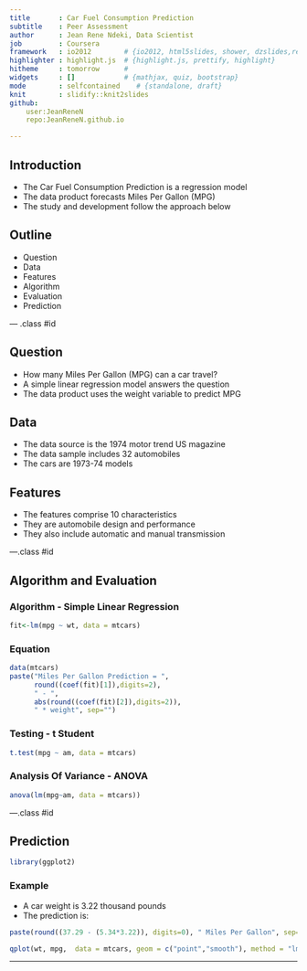 ```yaml
---
title       : Car Fuel Consumption Prediction
subtitle    : Peer Assessment
author      : Jean Rene Ndeki, Data Scientist
job         : Coursera
framework   : io2012        # {io2012, html5slides, shower, dzslides,revealjs, ...}
highlighter : highlight.js  # {highlight.js, prettify, highlight}
hitheme     : tomorrow      # 
widgets     : []            # {mathjax, quiz, bootstrap}
mode        : selfcontained    # {standalone, draft}
knit        : slidify::knit2slides
github:
    user:JeanReneN
    repo:JeanReneN.github.io

---
```


## Introduction

- The Car Fuel Consumption Prediction is a regression model
- The data product forecasts Miles Per Gallon (MPG)
- The study and development follow the approach below

## Outline

- Question
- Data
- Features
- Algorithm
- Evaluation
- Prediction

--- .class #id 

## Question

- How many Miles Per Gallon (MPG) can a car travel?
- A simple linear regression model answers the question 
- The data product uses the weight variable to predict MPG 

## Data

- The data source is the 1974 motor trend US magazine
- The data sample includes 32 automobiles 
- The cars are 1973-74 models

## Features

- The features comprise 10 characteristics 
- They are automobile design and performance
- They also include automatic and manual transmission

---.class #id 

## Algorithm and Evaluation

### Algorithm - Simple Linear Regression 
```r
fit<-lm(mpg ~ wt, data = mtcars)
```

### Equation 
```r
data(mtcars)
paste("Miles Per Gallon Prediction = ", 
      round((coef(fit)[1]),digits=2), 
      " - ",
      abs(round((coef(fit)[2]),digits=2)),
      " * weight", sep="")
```

### Testing - t Student
```r
t.test(mpg ~ am, data = mtcars)
```

### Analysis Of Variance - ANOVA 
```r
anova(lm(mpg~am, data = mtcars))
```

---.class #id 

## Prediction
```r
library(ggplot2)
```
### Example
- A car weight is 3.22 thousand pounds
- The prediction is:
```r
paste(round((37.29 - (5.34*3.22)), digits=0), " Miles Per Gallon", sep="")
```

```r
qplot(wt, mpg,  data = mtcars, geom = c("point","smooth"), method = "lm")
```
---